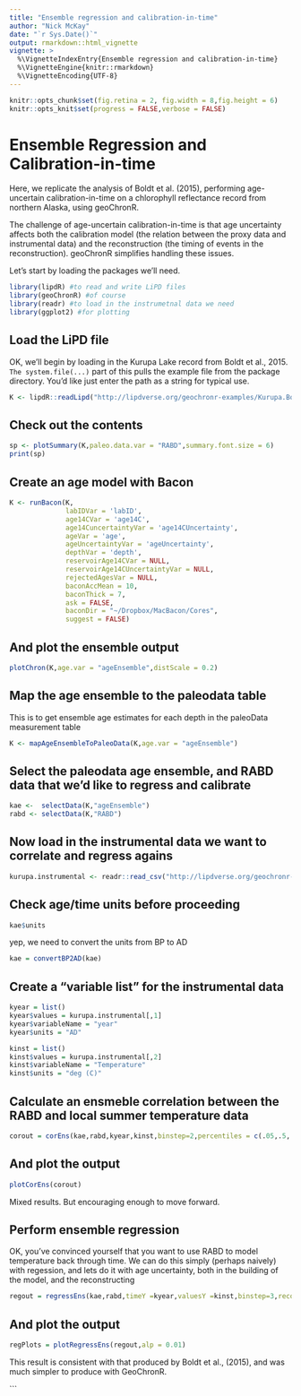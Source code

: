 ```yaml
---
title: "Ensemble regression and calibration-in-time"
author: "Nick McKay"
date: "`r Sys.Date()`"
output: rmarkdown::html_vignette
vignette: >
  %\VignetteIndexEntry{Ensemble regression and calibration-in-time}
  %\VignetteEngine{knitr::rmarkdown}
  %\VignetteEncoding{UTF-8}
---
```

  
  
```r
knitr::opts_chunk$set(fig.retina = 2, fig.width = 8,fig.height = 6) 
knitr::opts_knit$set(progress = FALSE,verbose = FALSE)
```

# Ensemble Regression and Calibration-in-time

Here, we replicate the analysis of Boldt et al. (2015), performing age-uncertain calibration-in-time on a chlorophyll reflectance record from northern Alaska, using geoChronR.

The challenge of age-uncertain calibration-in-time is that age uncertainty affects both the calibration model (the relation between the proxy data and instrumental data) and the reconstruction (the timing of events in the reconstruction). geoChronR simplifies handling these issues. 


Let's start by loading the packages we'll need. 

```r
library(lipdR) #to read and write LiPD files
library(geoChronR) #of course
library(readr) #to load in the instrumetnal data we need
library(ggplot2) #for plotting
``` 

## Load the LiPD file
OK, we'll begin by loading in the Kurupa Lake record from Boldt et al., 2015. `The system.file(...)` part of this pulls the example file from the package directory. You'd like just enter the path as a string for typical use.
```r
K <- lipdR::readLipd("http://lipdverse.org/geochronr-examples/Kurupa.Boldt.2015.lpd")
```

## Check out the contents
```r
sp <- plotSummary(K,paleo.data.var = "RABD",summary.font.size = 6)
print(sp)
```


## Create an age model with Bacon

```r
K <- runBacon(K,
              labIDVar = 'labID', 
              age14CVar = 'age14C', 
              age14CuncertaintyVar = 'age14CUncertainty',
              ageVar = 'age', 
              ageUncertaintyVar = 'ageUncertainty', 
              depthVar = 'depth', 
              reservoirAge14CVar = NULL, 
              reservoirAge14CUncertaintyVar = NULL, 
              rejectedAgesVar = NULL,
              baconAccMean = 10,
              baconThick = 7,
              ask = FALSE,
              baconDir = "~/Dropbox/MacBacon/Cores",
              suggest = FALSE)
```

## And plot the ensemble output

```r
plotChron(K,age.var = "ageEnsemble",distScale = 0.2)
```


## Map the age ensemble to the paleodata table
This is to get ensemble age estimates for each depth in the paleoData measurement table

```r
K <- mapAgeEnsembleToPaleoData(K,age.var = "ageEnsemble")
```


## Select the paleodata age ensemble, and RABD data that we'd like to regress and calibrate

```r
kae <-  selectData(K,"ageEnsemble")
rabd <- selectData(K,"RABD")
```


## Now load in the instrumental data we want to correlate and regress agains
```r
kurupa.instrumental <- readr::read_csv("http://lipdverse.org/geochronr-examples/KurupaInstrumental.csv")
```

## Check age/time units before proceeding

```r
kae$units
```

yep, we need to convert the units from BP to AD

```r
kae = convertBP2AD(kae)
```

## Create a "variable list" for the instrumental data

```r
kyear = list()
kyear$values = kurupa.instrumental[,1]
kyear$variableName = "year"
kyear$units = "AD"

kinst = list()
kinst$values = kurupa.instrumental[,2]
kinst$variableName = "Temperature"
kinst$units = "deg (C)"
```


## Calculate an ensmeble correlation between the RABD and local summer temperature data
```r
corout = corEns(kae,rabd,kyear,kinst,binstep=2,percentiles = c(.05,.5,.95 ))
```

## And plot the output

```r
plotCorEns(corout)
```

Mixed results. But encouraging enough to move forward.

## Perform ensemble regression
OK, you've convinced yourself that you want to use RABD to model temperature back through time. We can do this simply (perhaps naively) with regession, and lets do it with age uncertainty, both in the building of the model, and the reconstructing
```r
regout = regressEns(kae,rabd,timeY =kyear,valuesY =kinst,binstep=3,recon.binvec = seq(-4010,2010,by=20),percentiles = c(5,50,95))
```

## And plot the output

```r
regPlots = plotRegressEns(regout,alp = 0.01)
```

This result is consistent with that produced by Boldt et al., (2015), and was much simpler to produce with GeoChronR.








```

